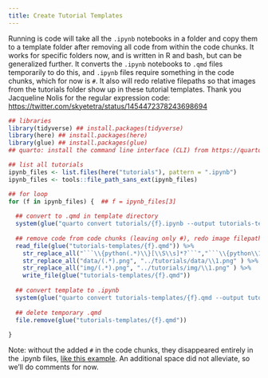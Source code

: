 ```yaml
---
title: Create Tutorial Templates
---
```


Running is code will take all the `.ipynb` notebooks in a folder and copy them to a template folder after removing all code from within the code chunks. 
It works for specific folders now, and is written in R and bash, but can be generalized further. 
It converts the `.ipynb` notebooks to `.qmd` files temporarily to do this, and `.ipynb` files require something in the code chunks, which for now is `#`. 
It also will redo relative filepaths so that images from the tutorials folder show up in these tutorial templates. 
Thank you Jacqueline Nolis for the regular expression code: <https://twitter.com/skyetetra/status/1454472378243698694>


```r
## libraries
library(tidyverse) ## install.packages(tidyverse)
library(here) ## install.packages(here)
library(glue) ## install.packages(glue)
## quarto: install the command line interface (CLI) from https://quarto.org

## list all tutorials
ipynb_files <- list.files(here("tutorials"), pattern = ".ipynb")
ipynb_files <- tools::file_path_sans_ext(ipynb_files)

## for loop
for (f in ipynb_files) {  ## f = ipynb_files[3]
  
  ## convert to .qmd in template directory
  system(glue("quarto convert tutorials/{f}.ipynb --output tutorials-templates/{f}.qmd"))
  
  ## remove code from code chunks (leaving only #), redo image filepaths, overwrite the .qmd
  read_file(glue("tutorials-templates/{f}.qmd")) %>%
    str_replace_all("```\\{python(.*)\\}[\\S\\s]*?```","```\\{python\\1\\}\n#\n\n```") %>%
    str_replace_all("data/(.*).png", "../tutorials/data/\\1.png" ) %>%
    str_replace_all("img/(.*).png", "../tutorials/img/\\1.png" ) %>%
    write_file(glue("tutorials-templates/{f}.qmd"))
  
  ## convert template to .ipynb
  system(glue("quarto convert tutorials-templates/{f}.qmd --output tutorials-templates/{f}.ipynb"))
  
  ## delete temporary .qmd
  file.remove(glue("tutorials-templates/{f}.qmd"))
  
}

```


Note: without the added `#` in the code chunks, they disappeared entirely in the .ipynb files, [like this example](https://github.com/NASA-Openscapes/2021-Cloud-Hackathon/blob/4c6c8aa2deb484bdf11d91c6f0379b8b230ac382/tutorials-templates/Additional_Resources__Direct_S3_Access__gdalvrt.ipynb). An additional space did not alleviate, so we'll do comments for now.


